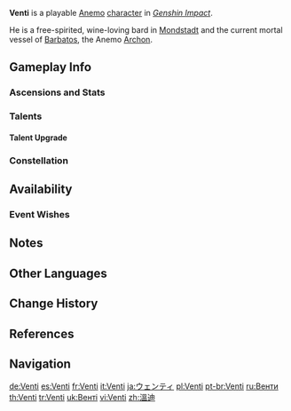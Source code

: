 {{CharacterTabs}}
{{About|the playable character|information on the current deity|Barbatos}}
{{Character Infobox
|image            = <gallery>
Venti Card.png|Card
Character Venti Full Wish.png|Wish
Character Venti Game.png|In-Game
</gallery>

<!--Playable Character Information-->
|type             = Playable
|quality           = 5
|weapon           = Bow
|element          = Anemo
|elementNote      = Gnosis

<!--Character Information-->
|name             = Venti
|realname         = <!-- Unrevealed -->
|birthday         = June 16th
|constellation    = Carmen Dei
|region           = Mondstadt
|affiliation      = City of Mondstadt
|affiliation2     = The Seven
|dish             = A Buoyant Breeze
|obtain           = Character Event Wishes
|event_name       = Ballad in Goblets
|releaseDate      = 2020-09-28

<!--Titles-->
|title            = Windborne Bard
|title2           = Singer of Skyward Sonnets

<!--Voice Actors-->
|voiceEN          = {{w|Erika Harlacher}}<ref name="Venti EN/JP">Twitter: [https://twitter.com/GenshinImpact/status/1323595782218395649 EN & JP VA Announcement]</ref>
|voiceCN          = [https://zh.moegirl.org.cn/喵酱 Miaojiang ({{zh|喵酱}})]<ref name="Venti CN">Official ''Genshin Impact'' Chinese Website: [https://ys.mihoyo.com/main/character/mondstadt?char=7 Venti]</ref>
|voiceJP          = {{w|Ayumu Murase|Murase Ayumu ({{ja|村瀬 歩}})}}<ref name="Venti EN/JP" />
|voiceKR          = {{w|ko:정유정 (성우)|Jung Yoo-jung ({{ko|정유정}})}}<ref name="Venti KR">Twitter: [https://twitter.com/genshinimpactkr/status/1323591316085727232 KR VA Announcement]</ref>
}}
'''Venti''' is a playable [[Anemo]] [[character]] in ''[[Genshin Impact]]''.

He is a free-spirited, wine-loving bard in [[Mondstadt]] and the current mortal vessel of [[Barbatos]], the Anemo [[Archon]].

==Gameplay Info==
===Ascensions and Stats===
{{Character Ascensions and Stats}}

===Talents===
{{Talent Table}}

====Talent Upgrade====
{{Talent Upgrade}}

===Constellation===
{{Constellation Table}}

==Availability==
===Event Wishes===
{{Featured}}

==Notes==
{{Reflist|note=1}}

==Other Languages==
{{Other Languages|default_hidden = 1
|en      = Venti
|zhs     = 温迪
|zhs_rm  = Wēndí
|zht     = 溫迪
|zht_rm  = Wēndí
|ja      = ウェンティ
|ja_rm   = Wenti
|ko      = 벤티
|ko_rm   = Benti
|es      = Venti
|fr      = Venti
|ru      = Венти
|th      = Venti
|vi      = Venti
|de      = Venti
|id      = Venti
|pt      = Venti
|tr      = Venti
|it      = Venti
}}

==Change History==
{{Change History|1.0}}

==References==
{{Reflist}}

==Navigation==
{{Character Navbox}}

[[de:Venti]]
[[es:Venti]]
[[fr:Venti]]
[[it:Venti]]
[[ja:ウェンティ]]
[[pl:Venti]]
[[pt-br:Venti]]
[[ru:Венти]]
[[th:Venti]]
[[tr:Venti]]
[[uk:Венті]]
[[vi:Venti]]
[[zh:溫迪]]